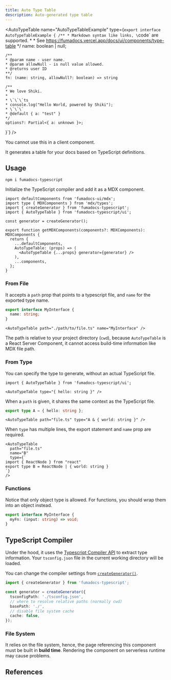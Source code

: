 ```yaml
---
title: Auto Type Table
description: Auto-generated type table
---
```


<Wrapper>

<AutoTypeTable name="AutoTypeTableExample" type={`export interface AutoTypeTableExample {
    /**
     * Markdown syntax like links, \`code\` are supported.
     *
     * See https://fumadocs.vercel.app/docs/ui/components/type-table
     */
    name: boolean | null;

    /**
    * @param name - user name.
    * @param allowNull - is null value allowed.
    * @returns user ID
    **/
    fn: (name: string, allowNull?: boolean) => string

    /**
    * We love Shiki.
    *
    * \`\`\`ts
    * console.log("Hello World, powered by Shiki");
    * \`\`\`
    * @default { a: "test" }
    */
    options?: Partial<{ a: unknown }>;

}`} />

</Wrapper>

<Callout title="Server Component only" type="warn">

You cannot use this in a client component.

</Callout>

It generates a table for your docs based on TypeScript definitions.

## Usage

```npm
npm i fumadocs-typescript
```

Initialize the TypeScript compiler and add it as a MDX component.

```tsx title="mdx-components.tsx"
import defaultComponents from 'fumadocs-ui/mdx';
import type { MDXComponents } from 'mdx/types';
import { createGenerator } from 'fumadocs-typescript';
import { AutoTypeTable } from 'fumadocs-typescript/ui';

const generator = createGenerator();

export function getMDXComponents(components?: MDXComponents): MDXComponents {
  return {
    ...defaultComponents,
    AutoTypeTable: (props) => (
      <AutoTypeTable {...props} generator={generator} />
    ),
    ...components,
  };
}
```

### From File

It accepts a `path` prop that points to a typescript file, and `name` for the exported type name.

```ts title="path/to/file.ts"
export interface MyInterface {
  name: string;
}
```

```mdx
<AutoTypeTable path="./path/to/file.ts" name="MyInterface" />
```

The path is relative to your project directory (`cwd`), because `AutoTypeTable` is a React Server Component, it cannot access build-time information like MDX file path.

### From Type

You can specify the type to generate, without an actual TypeScript file.

```mdx
import { AutoTypeTable } from 'fumadocs-typescript/ui';

<AutoTypeTable type="{ hello: string }" />
```

When a `path` is given, it shares the same context as the TypeScript file.

```ts title="file.ts"
export type A = { hello: string };
```

```mdx
<AutoTypeTable path="file.ts" type="A & { world: string }" />
```

When `type` has multiple lines, the export statement and `name` prop are required.

```mdx
<AutoTypeTable
  path="file.ts"
  name="B"
  type={`
import { ReactNode } from "react"
export type B = ReactNode | { world: string }
`}
/>
```

### Functions

Notice that only object type is allowed. For functions, you should wrap them into an object instead.

```ts
export interface MyInterface {
  myFn: (input: string) => void;
}
```

## TypeScript Compiler

Under the hood, it uses the [Typescript Compiler API](https://github.com/microsoft/TypeScript/wiki/Using-the-Compiler-API) to extract type information.
Your `tsconfig.json` file in the current working directory will be loaded.

You can change the compiler settings from [`createGenerator()`](/docs/ui/typescript).

```ts
import { createGenerator } from 'fumadocs-typescript';

const generator = createGenerator({
  tsconfigPath: './tsconfig.json',
  // where to resolve relative paths (normally cwd)
  basePath: './',
  // disable file system cache
  cache: false,
});
```

### File System

It relies on the file system, hence, the page referencing this component must be built in **build time**. Rendering the component on serverless runtime may cause problems.

## References

<auto-type-table
  path="../../props.ts"
  name="AutoTypeTableProps"
/>
